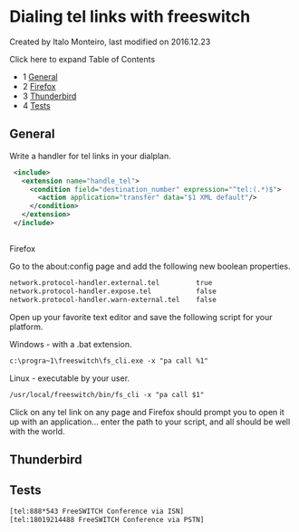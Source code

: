 
# Dialing tel links with freeswitch 

 Created by  Italo Monteiro, last modified on 2016.12.23

Click here to expand Table of Contents

* 1 [General](#-freeswitch--dialing-tel-links-with-freeswitch-)
* 2 [Firefox](#-freeswitch--dialing-tel-links-with-freeswitch-)
* 3 [Thunderbird](#-freeswitch--dialing-tel-links-with-freeswitch-)
* 4 [Tests](#-freeswitch--dialing-tel-links-with-freeswitch-)

## General

Write a handler for tel links in your dialplan.

```xml
 <include>
   <extension name="handle_tel">
     <condition field="destination_number" expression="^tel:(.*)$">
       <action application="transfer" data="$1 XML default"/>
     </condition>
   </extension>
 </include>
```

##   
Firefox

Go to the about:config page and add the following new boolean properties.

```xml
network.protocol-handler.external.tel         true
network.protocol-handler.expose.tel           false
network.protocol-handler.warn-external.tel    false
```

Open up your favorite text editor and save the following script for your platform.

Windows - with a .bat extension.

```xml
c:\progra~1\freeswitch\fs_cli.exe -x "pa call %1"
```

Linux - executable by your user.

```xml
/usr/local/freeswitch/bin/fs_cli -x "pa call $1"
```

Click on any tel link on any page and Firefox should prompt you to open it up with an application... enter the path to your script, and all should be well with the world.

## Thunderbird

## Tests

```xml
[tel:888*543 FreeSWITCH Conference via ISN]
[tel:18019214488 FreeSWITCH Conference via PSTN]
```


